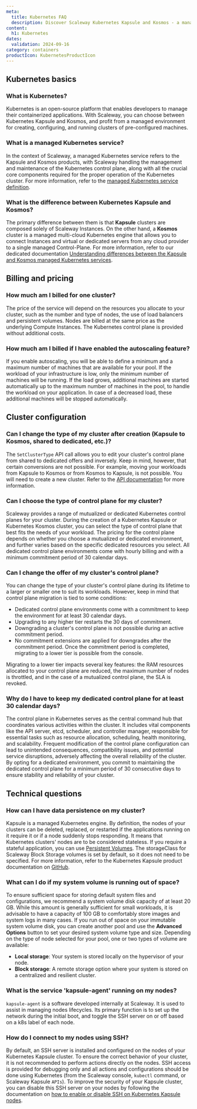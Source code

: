 ```yaml
---
meta:
  title: Kubernetes FAQ
  description: Discover Scaleway Kubernetes Kapsule and Kosmos - a managed Kubernetes service.
content:
  h1: Kubernetes
dates:
  validation: 2024-09-16
category: containers
productIcon: KubernetesProductIcon
---
```


## Kubernetes basics

### What is Kubernetes?

Kubernetes is an open-source platform that enables developers to manage their containerized applications.
With Scaleway, you can choose between Kubernetes Kapsule and Kosmos, and profit from a managed environment for creating, configuring, and running clusters of pre-configured machines.

### What is a managed Kubernetes service?

In the context of Scaleway, a managed Kubernetes service refers to the Kapsule and Kosmos products, with Scaleway handling the management and maintenance of the Kubernetes control plane, along with all the crucial core components required for the proper operation of the Kubernetes cluster.
For more information, refer to the [managed Kubernetes service definition](/containers/kubernetes/reference-content/managed-kubernetes-service-definition/).

### What is the difference between Kubernetes Kapsule and Kosmos?

The primary difference between them is that **Kapsule** clusters are composed solely of Scaleway Instances.
On the other hand, a **Kosmos** cluster is a managed multi-cloud Kubernetes engine that allows you to connect Instances and virtual or dedicated servers from any cloud provider to a single managed Control-Plane.
For more information, refer to our dedicated documentation [Understanding differences between the Kapsule and Kosmos managed Kubernetes services](/containers/kubernetes/reference-content/understanding-differences-kapsule-kosmos/).

## Billing and pricing

### How much am I billed for one cluster?

The price of the service will depend on the resources you allocate to your cluster, such as the number and type of nodes, the use of load balancers and persistent volumes.
Nodes are billed at the same price as the underlying Compute Instances.
The Kubernetes control plane is provided without additional costs.

### How much am I billed if I have enabled the autoscaling feature?

If you enable autoscaling, you will be able to define a minimum and a maximum number of machines that are available for your pool.
If the workload of your infrastructure is low, only the minimum number of machines will be running. If the load grows, additional machines are started automatically up to the maximum number of machines in the pool, to handle the workload on your application. In case of a decreased load, these additional machines will be stopped automatically.

## Cluster configuration

### Can I change the type of my cluster after creation (Kapsule to Kosmos, shared to dedicated, etc.)?

The `SetClusterType` API call allows you to edit your cluster's control plane from shared to dedicated offers and inversely. Keep in mind, however, that certain conversions are not possible.
For example, moving your workloads from Kapsule to Kosmos or from Kosmos to Kapsule, is not possible. You will need to create a new cluster. Refer to the [API documentation](https://www.scaleway.com/en/developers/api/kubernetes/#path-clusters-change-the-cluster-type) for more information.

### Can I choose the type of control plane for my cluster?

Scaleway provides a range of mutualized or dedicated Kubernetes control planes for your cluster. During the creation of a Kubernetes Kapsule or Kubernetes Kosmos cluster, you can select the type of control plane that best fits the needs of your workload.
The pricing for the control plane depends on whether you choose a mutualized or dedicated environment, and further varies based on the specific dedicated resources you select. All dedicated control plane environments come with hourly billing and with a minimum commitment period of 30 calendar days.

### Can I change the offer of my cluster's control plane?

You can change the type of your cluster's control plane during its lifetime to a larger or smaller one to suit its workloads. However, keep in mind that control plane migration is tied to some conditions:
*  Dedicated control plane environments come with a commitment to keep the environment for at least 30 calendar days.
*  Upgrading to any higher tier restarts the 30 days of commitment.
*  Downgrading a cluster's control plane is not possible during an active commitment period.
*  No commitment extensions are applied for downgrades after the commitment period. Once the commitment period is completed, migrating to a lower tier is possible from the console.
 <Message type="important">
    Migrating to a lower tier impacts several key features: the RAM resources allocated to your control plane are reduced, the maximum number of nodes is throttled, and in the case of a mutualized control plane, the SLA is revoked.
  </Message>

### Why do I have to keep my dedicated control plane for at least 30 calendar days?

The control plane in Kubernetes serves as the central command hub that coordinates various activities within the cluster. It includes vital components like the API server, etcd, scheduler, and controller manager, responsible for essential tasks such as resource allocation, scheduling, health monitoring, and scalability. Frequent modification of the control plane configuration can lead to unintended consequences, compatibility issues, and potential service disruptions, adversely affecting the overall reliability of the cluster.
By opting for a dedicated environment, you commit to maintaining the dedicated control plane for a minimum period of 30 consecutive days to ensure stability and reliability of your cluster.

## Technical questions

### How can I have data persistence on my cluster?

Kapsule is a managed Kubernetes engine. By definition, the nodes of your clusters can be deleted, replaced, or restarted if the applications running on it require it or if a node suddenly stops responding. It means that Kubernetes clusters' nodes are to be considered stateless.
If you require a stateful application, you can use [Persistent Volumes](https://kubernetes.io/docs/concepts/storage/persistent-volumes/).
The storageClass for Scaleway Block Storage volumes is set by default, so it does not need to be specified.
For more information, refer to the Kubernetes Kapsule product documentation on [GitHub](https://github.com/scaleway/scaleway-csi/tree/master/examples/kubernetes).

### What can I do if my system volume is running out of space?

To ensure sufficient space for storing default system files and configurations, we recommend a system volume disk capacity of at least 20 GB. While this amount is generally sufficient for small workloads, it is advisable to have a capacity of 100 GB to comfortably store images and system logs in many cases.
If you run out of space on your immutable system volume disk, you can create another pool and use the **Advanced Options** button to set your desired system volume type and size.
Depending on the type of node selected for your pool, one or two types of volume are available:
* **Local storage**: Your system is stored locally on the hypervisor of your node.
* **Block storage**: A remote storage option where your system is stored on a centralized and resilient cluster.

### What is the service 'kapsule-agent' running on my nodes?

`kapsule-agent` is a software developed internally at Scaleway. It is used to assist in managing nodes lifecycles. Its primary function is to set up the network during the initial boot, and toggle the SSH server on or off based on a k8s label of each node.

### How do I connect to my nodes using SSH?

By default, an SSH server is installed and configured on the nodes of your Kubernetes Kapsule cluster. To ensure the correct behavior of your cluster, it is not recommended to perform actions directly on the nodes. SSH access is provided for debugging only and all actions and configurations should be done using Kubernetes (from the Scaleway console, `kubectl` command, or Scaleway Kapsule `APIs`).
To improve the security of your Kapsule cluster, you can disable this SSH server on your nodes by following the documentation on [how to enable or disable SSH on Kubernetes Kapsule nodes](/containers/kubernetes/how-to/enable-disable-ssh/).